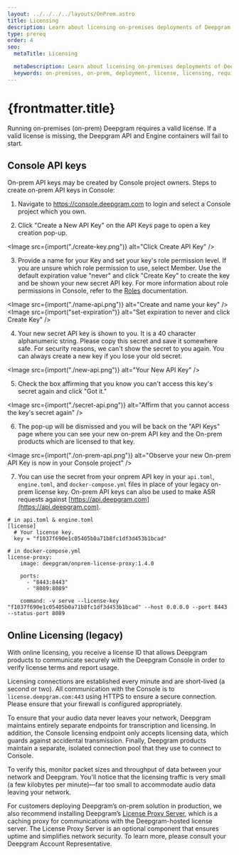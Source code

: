 ```yaml
---
layout: ../../../../layouts/OnPrem.astro
title: Licensing
description: Learn about licensing on-premises deployments of Deepgram products.
type: prereq
order: 4
seo:
  metaTitle: Licensing

  metaDescription: Learn about licensing on-premises deployments of Deepgram products.
  keywords: on-premises, on-prem, deployment, license, licensing, required components, required
---
```



# {frontmatter.title}

Running on-premises (on-prem) Deepgram requires a valid license. If a valid license is missing, the Deepgram API and Engine containers will fail to start.

## Console API keys

On-prem API keys may be created by Console project owners. Steps to create on-prem API keys in Console:

1. Navigate to https://console.deepgram.com to login and select a Console project which you own.

2. Click "Create a New API Key" on the API Keys page to open a key creation pop-up.

<Image src={import("./create-key.png")} alt="Click Create API Key" />

3. Provide a name for your Key and set your key's role permission level. If you are unsure which role permission to use, select Member. Use the default expiration value "never" and click "Create Key" to create the key and be shown your new secret API key. For more information about role permissions in Console, refer to the [Roles](https://developers.deepgram.com/documentation/getting-started/roles/) documentation.

<Image src={import("./name-api.png")} alt="Create and name your key" />
<Image src={import("set-expiration")} alt="Set expiration to never and click Create Key" />

4. Your new secret API key is shown to you. It is a 40 character alphanumeric string. Please copy this secret and save it somewhere safe. For security reasons, we can't show the secret to you again. You can always create a new key if you lose your old secret.

<Image src={import("./new-api.png")} alt="Your New API Key" />

5. Check the box affirming that you know you can't access this key's secret again and click "Got it."

<Image src={import("./secret-api.png")} alt="Affirm that you cannot access the key's secret again" />

6. The pop-up will be dismissed and you will be back on the "API Keys" page where you can see your new on-prem API key and the On-prem products which are licensed to that key.

<Image src={import("./on-prem-api.png")} alt="Observe your new On-prem API Key is now in your Console project" />

7. You can use the secret from your onprem API key in your `api.toml`, `engine.toml`, and `docker-compose.yml` files in place of your legacy on-prem license key. On-prem API keys can also be used to make ASR requests against [https://api.deepgram.com](https://api.deepgram.com).

```
# in api.toml & engine.toml
[license]
  # Your license key.
  key = "f1037f690e1c05405b0a71b8fc1df3d453b1bcad"

# in docker-compose.yml
license-proxy:
    image: deepgram/onprem-license-proxy:1.4.0

    ports:
      - "8443:8443"
      - "8089:8089"

    command: -v serve --license-key "f1037f690e1c05405b0a71b8fc1df3d453b1bcad" --host 0.0.0.0 --port 8443 --status-port 8089
```

## Online Licensing (legacy)

With online licensing, you receive a license ID that allows Deepgram products to communicate securely with the Deepgram Console in order to verify license terms and report usage.

Licensing connections are established every minute and are short-lived (a second or two). All communication with the Console is to `license.deepgram.com:443` using HTTPS to ensure a secure connection. Please ensure that your firewall is configured appropriately.

<Panel title="Data Security">

To ensure that your audio data never leaves your network, Deepgram maintains entirely separate endpoints for transcription and licensing. In addition, the Console licensing endpoint only accepts licensing data, which guards against accidental transmission. Finally, Deepgram products maintain a separate, isolated connection pool that they use to connect to Console.

To verify this, monitor packet sizes and throughput of data between your network and Deepgram. You'll notice that the licensing traffic is very small (a few kilobytes per minute)&mdash;far too small to accommodate audio data leaving your network.

</Panel>

For customers deploying Deepgram’s on-prem solution in production, we also recommend installing Deepgram’s [License Proxy Server](/on-prem/optional-components/license-proxy-server/), which is a caching proxy for communications with the Deepgram-hosted license server. The License Proxy Server is an optional component that ensures uptime and simplifies network security. To learn more, please consult your Deepgram Account Representative.
